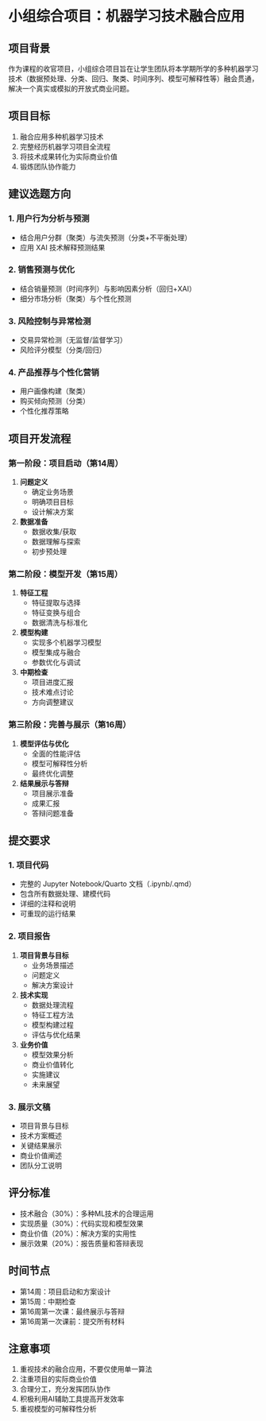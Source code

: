 # 小组综合项目：机器学习技术融合应用

## 项目背景
作为课程的收官项目，小组综合项目旨在让学生团队将本学期所学的多种机器学习技术（数据预处理、分类、回归、聚类、时间序列、模型可解释性等）融会贯通，解决一个真实或模拟的开放式商业问题。

## 项目目标
1. 融合应用多种机器学习技术
2. 完整经历机器学习项目全流程
3. 将技术成果转化为实际商业价值
4. 锻炼团队协作能力

## 建议选题方向

### 1. 用户行为分析与预测
- 结合用户分群（聚类）与流失预测（分类+不平衡处理）
- 应用 XAI 技术解释预测结果

### 2. 销售预测与优化
- 结合销量预测（时间序列）与影响因素分析（回归+XAI）
- 细分市场分析（聚类）与个性化预测

### 3. 风险控制与异常检测
- 交易异常检测（无监督/监督学习）
- 风险评分模型（分类/回归）

### 4. 产品推荐与个性化营销
- 用户画像构建（聚类）
- 购买倾向预测（分类）
- 个性化推荐策略

## 项目开发流程

### 第一阶段：项目启动（第14周）
1. **问题定义**
   - 确定业务场景
   - 明确项目目标
   - 设计解决方案

2. **数据准备**
   - 数据收集/获取
   - 数据理解与探索
   - 初步预处理

### 第二阶段：模型开发（第15周）
1. **特征工程**
   - 特征提取与选择
   - 特征变换与组合
   - 数据清洗与标准化

2. **模型构建**
   - 实现多个机器学习模型
   - 模型集成与融合
   - 参数优化与调试

3. **中期检查**
   - 项目进度汇报
   - 技术难点讨论
   - 方向调整建议

### 第三阶段：完善与展示（第16周）
1. **模型评估与优化**
   - 全面的性能评估
   - 模型可解释性分析
   - 最终优化调整

2. **结果展示与答辩**
   - 项目展示准备
   - 成果汇报
   - 答辩问题准备

## 提交要求

### 1. 项目代码
- 完整的 Jupyter Notebook/Quarto 文档（.ipynb/.qmd）
- 包含所有数据处理、建模代码
- 详细的注释和说明
- 可重现的运行结果

### 2. 项目报告
1. **项目背景与目标**
   - 业务场景描述
   - 问题定义
   - 解决方案设计

2. **技术实现**
   - 数据处理流程
   - 特征工程方法
   - 模型构建过程
   - 评估与优化结果

3. **业务价值**
   - 模型效果分析
   - 商业价值转化
   - 实施建议
   - 未来展望

### 3. 展示文稿
- 项目背景与目标
- 技术方案概述
- 关键结果展示
- 商业价值阐述
- 团队分工说明

## 评分标准
- 技术融合（30%）：多种ML技术的合理运用
- 实现质量（30%）：代码实现和模型效果
- 商业价值（20%）：解决方案的实用性
- 展示效果（20%）：报告质量和答辩表现

## 时间节点
- 第14周：项目启动和方案设计
- 第15周：中期检查
- 第16周第一次课：最终展示与答辩
- 第16周第一次课前：提交所有材料

## 注意事项
1. 重视技术的融合应用，不要仅使用单一算法
2. 注重项目的实际商业价值
3. 合理分工，充分发挥团队协作
4. 积极利用AI辅助工具提高开发效率
5. 重视模型的可解释性分析